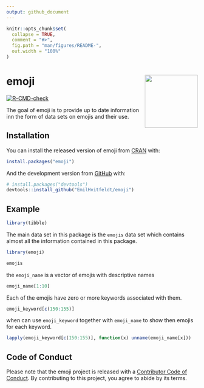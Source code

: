 ```yaml
---
output: github_document
---
```


<!-- README.md is generated from README.Rmd. Please edit that file -->

```r
knitr::opts_chunk$set(
  collapse = TRUE,
  comment = "#>",
  fig.path = "man/figures/README-",
  out.width = "100%"
)
```

# emoji <a href='https://emilhvitfeldt.github.io/emoji'><img src='man/figures/logo.png' align="right" height="139" /></a>

<!-- badges: start -->
[![R-CMD-check](https://github.com/EmilHvitfeldt/emoji/workflows/R-CMD-check/badge.svg)](https://github.com/EmilHvitfeldt/emoji/actions)
<!-- badges: end -->

The goal of emoji is to provide up to date information inn the form of data sets on emojis and their use.

## Installation

You can install the released version of emoji from [CRAN](https://CRAN.R-project.org) with:

``` r
install.packages("emoji")
```

And the development version from [GitHub](https://github.com/) with:

``` r
# install.packages("devtools")
devtools::install_github("EmilHvitfeldt/emoji")
```

## Example

```r
library(tibble)
```

The main data set in this package is the `emojis` data set which contains almost all the information contained in this package.

```r
library(emoji)

emojis
```

the `emoji_name` is a vector of emojis with descriptive names 

```r
emoji_name[1:10]
```

Each of the emojis have zero or more keywords associated with them.

```r
emoji_keyword[c(150:155)]
```

when can use `emoji_keyword` together with `emoji_name` to show then emojis for each keyword.

```r
lapply(emoji_keyword[c(150:155)], function(x) unname(emoji_name[x]))
```

## Code of Conduct

Please note that the emoji project is released with a [Contributor Code of Conduct](https://contributor-covenant.org/version/2/0/CODE_OF_CONDUCT.html). By contributing to this project, you agree to abide by its terms.
